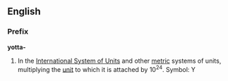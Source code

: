 ==English==
===Prefix===
'''yotta-'''

#In the [[International System of Units]] and other [[metric]] systems of units, multiplying the [[unit]] to which it is attached by 10<sup>24</sup>. Symbol: Y